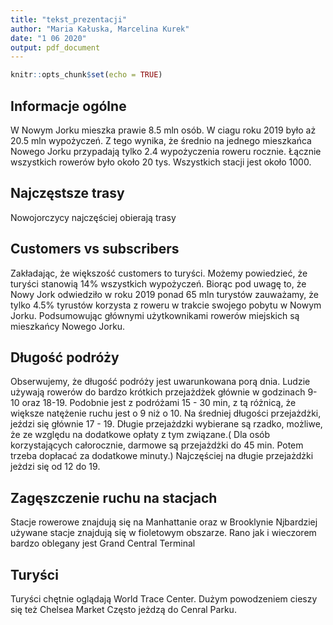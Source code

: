 ```yaml
---
title: "tekst_prezentacji"
author: "Maria Kałuska, Marcelina Kurek"
date: "1 06 2020"
output: pdf_document
---
```


```r
knitr::opts_chunk$set(echo = TRUE)
```

## Informacje ogólne
W Nowym Jorku mieszka prawie 8.5 mln osób.
W ciagu roku 2019 było aż 20.5 mln wypożyczeń.
Z tego wynika, że średnio na jednego mieszkańca Nowego Jorku przypadają tylko 2.4 wypożyczenia roweru rocznie.
Łącznie wszystkich rowerów było około 20 tys.
Wszystkich stacji jest około 1000.

## Najczęstsze trasy
Nowojorczycy najczęściej obierają trasy

## Customers vs subscribers
Zakładając, że większość customers to turyści. Możemy powiedzieć, że turyści stanowią 14% wszystkich wypożyczeń.
Biorąc pod uwagę to, że Nowy Jork odwiedziło w roku 2019 ponad 65 mln turystów zauważamy, że tylko 4.5% tyrustów korzysta z roweru w trakcie swojego pobytu w Nowym Jorku.
Podsumowując głównymi użytkownikami rowerów miejskich są mieszkańcy Nowego Jorku.



## Długość podróży
Obserwujemy, że długość podróży jest uwarunkowana porą dnia.
Ludzie używają rowerów do bardzo krótkich przejażdżek głównie w godzinach 9-10 oraz 18-19.
Podobnie jest z podróżami 15 - 30 min, z tą różnicą, że większe natężenie ruchu jest o 9 niż o 10.
Na średniej długości przejażdżki, jeździ się głównie 17 - 19.
Długie przejażdzki wybierane są rzadko, możliwe, że ze względu na dodatkowe opłaty z tym związane.( Dla osób korzystających całorocznie, darmowe są przejażdżki do 45 min. Potem trzeba dopłacać za dodatkowe minuty.)
Najczęściej na długie przejażdżki jeżdzi się od 12 do 19.

## Zagęszczenie ruchu na stacjach
Stacje rowerowe znajdują się na Manhattanie oraz w Brooklynie
Njbardziej używane stacje znajdują się w fioletowym obszarze.
Rano jak i wieczorem bardzo oblegany jest Grand Central Terminal


## Turyści

Turyści chętnie oglądają World Trace Center.
Dużym powodzeniem cieszy się też Chelsea Market
Często jeżdzą do Cenral Parku.

